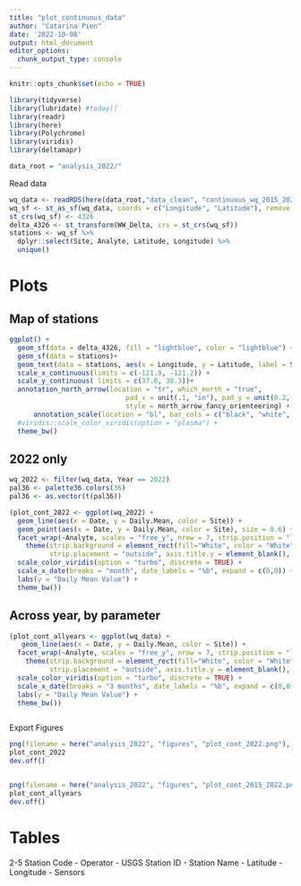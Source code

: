 ```yaml
---
title: "plot_continuous_data"
author: "Catarina Pien"
date: '2022-10-08'
output: html_document
editor_options: 
  chunk_output_type: console
---
```


```r
knitr::opts_chunk$set(echo = TRUE)
```

```r
library(tidyverse)
library(lubridate) #today()
library(readr)
library(here)
library(Polychrome)
library(viridis)
library(deltamapr)

data_root = "analysis_2022/"
```

Read data
```r
wq_data <- readRDS(here(data_root,"data_clean", "continuous_wq_2015_2022.rds"))
wq_sf <- st_as_sf(wq_data, coords = c("Longitude", "Latitude"), remove = FALSE)
st_crs(wq_sf) <- 4326
delta_4326 <- st_transform(WW_Delta, crs = st_crs(wq_sf))
stations <- wq_sf %>% 
  dplyr::select(Site, Analyte, Latitude, Longitude) %>%
  unique()
```

# Plots
## Map of stations
```r
ggplot() + 
  geom_sf(data = delta_4326, fill = "lightblue", color = "lightblue") +
  geom_sf(data = stations)+
  geom_text(data = stations, aes(x = Longitude, y = Latitude, label = Site), size = 3, vjust = 1.5, hjust = 1)+
  scale_x_continuous(limits = c(-121.8, -121.2)) +
  scale_y_continuous( limits = c(37.8, 38.3))+
  annotation_north_arrow(location = "tr", which_north = "true",
                             pad_x = unit(.1, "in"), pad_y = unit(0.2, "in"),
                             style = north_arrow_fancy_orienteering) +
      annotation_scale(location = "bl", bar_cols = c("black", "white", "black", "white")) +
  #viridis::scale_color_viridis(option = "plasma") +
  theme_bw()
```

## 2022 only
```r
wq_2022 <- filter(wq_data, Year == 2022)
pal36 <- palette36.colors(36)
pal36 <- as.vector(t(pal36))

(plot_cont_2022 <- ggplot(wq_2022) + 
  geom_line(aes(x = Date, y = Daily.Mean, color = Site)) + 
  geom_point(aes(x = Date, y = Daily.Mean, color = Site), size = 0.6) + 
  facet_wrap(~Analyte, scales = "free_y", nrow = 7, strip.position = "left", labeller = as_labeller(c(Chl.a = "Chl a\n(mg/L)",DO.Conc = "DO \n(mg/L)", Flow = "Flow (cfs)", pH = "pH",SpCond="SpCnd \n(mS/cm)", Turb="Turbidity \n(FNU)", Temp="Water Temp \n(°C)")))+
    theme(strip.background = element_rect(fill="White", color = "White"),
          strip.placement = "outside", axis.title.y = element_blank(), legend.position = "top")+
  scale_color_viridis(option = "turbo", discrete = TRUE) +
  scale_x_date(breaks = "month", date_labels = "%b", expand = c(0,0)) + 
  labs(y = "Daily Mean Value") +
  theme_bw())
```

## Across year, by parameter
```r
(plot_cont_allyears <- ggplot(wq_data) + 
   geom_line(aes(x = Date, y = Daily.Mean, color = Site)) + 
  facet_wrap(~Analyte, scales = "free_y", nrow = 7, strip.position = "left", labeller = as_labeller(c(Chl.a = "Chl a\n(mg/L)",DO.Conc = "DO \n(mg/L)", Flow = "Flow (cfs)", pH = "pH",SpCond="SpCnd \n(mS/cm)", Turb="Turbidity \n(FNU)", Temp="Water Temp \n(°C)")))+
    theme(strip.background = element_rect(fill="White", color = "White"),
          strip.placement = "outside", axis.title.y = element_blank(), legend.position = "top")+
  scale_color_viridis(option = "turbo", discrete = TRUE) +
  scale_x_date(breaks = "3 months", date_labels = "%b", expand = c(0,0))+ 
  labs(y = "Daily Mean Value") + 
  theme_bw())
```

```r

```

Export Figures
```r
png(filename = here("analysis_2022", "figures", "plot_cont_2022.png"), width = 10, height = 7, units = "in", pointsize = 12, family = "sans", res = 300)
plot_cont_2022
dev.off()


png(filename = here("analysis_2022", "figures", "plot_cont_2015_2022.png"), width = 10, height = 7, units = "in", pointsize = 12, family = "sans", res = 300)
plot_cont_allyears
dev.off()
```

# Tables
2-5 Station Code - Operator - USGS Station ID - Station Name - Latitude - Longitude - Sensors
```r

```


